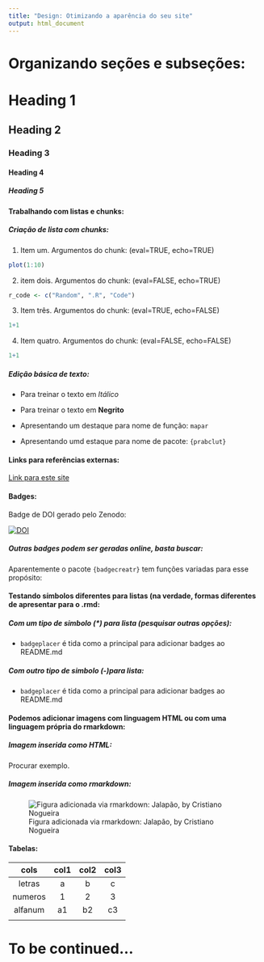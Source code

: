```yaml
---
title: "Design: Otimizando a aparência do seu site"
output: html_document
---
```


# Organizando seções e subseções:

# Heading 1
## Heading 2
### Heading 3
#### Heading 4
##### Heading 5


#### Trabalhando com listas e chunks:

##### Criação de lista com chunks:

1.  Item um. Argumentos do chunk: (eval=TRUE, echo=TRUE)

```r
plot(1:10)
```

2.  item dois. Argumentos do chunk: (eval=FALSE, echo=TRUE)

```r
r_code <- c("Random", ".R", "Code")
```


3. Item três. Argumentos do chunk: (eval=TRUE, echo=FALSE)

```r
1+1
```

4. Item quatro. Argumentos do chunk: (eval=FALSE, echo=FALSE)

```r
1+1
```


##### Edição básica de texto:

- Para treinar o texto em *Itálico*

- Para treinar o texto em **Negrito**

- Apresentando um destaque para nome de função: `mapar`

- Apresentando umd estaque para nome de pacote: `{prabclut}`


#### Links para referências externas:

[Link para este site](https://joao-svalencar.github.io/ODB/)


#### Badges:

Badge de DOI gerado pelo Zenodo:

[![DOI](https://zenodo.org/badge/370512988.svg)](https://zenodo.org/badge/latestdoi/370512988)

##### Outras badges podem ser geradas online, basta buscar:

Aparentemente o pacote `{badgecreatr}` tem funções variadas para esse propósito: 


#### Testando símbolos diferentes para listas (na verdade, formas diferentes de apresentar para o .rmd:

##### Com um tipo de simbolo (*) para lista (pesquisar outras opções):

* `badgeplacer` é tida como a principal para adicionar badges ao README.md

##### Com outro tipo de simbolo (-)para lista:

- `badgeplacer` é tida como a principal para adicionar badges ao README.md


#### Podemos adicionar imagens com linguagem HTML ou com uma linguagem própria do rmarkdown:

##### Imagem inserida como HTML:

Procurar exemplo.


##### Imagem inserida como rmarkdown:

![Figura adicionada via rmarkdown: Jalapão, by Cristiano Nogueira](/Users/jpalencar/Desktop/obd/jalapao.png)

#### Tabelas:

| cols  | col1  | col2 |  col3 |
|:-:|:-:|:-:|:-:|
| letras | a  | b | c |
| numeros | 1 | 2 | 3 |
| alfanum | a1  | b2 |  c3  |
||

# To be continued...
